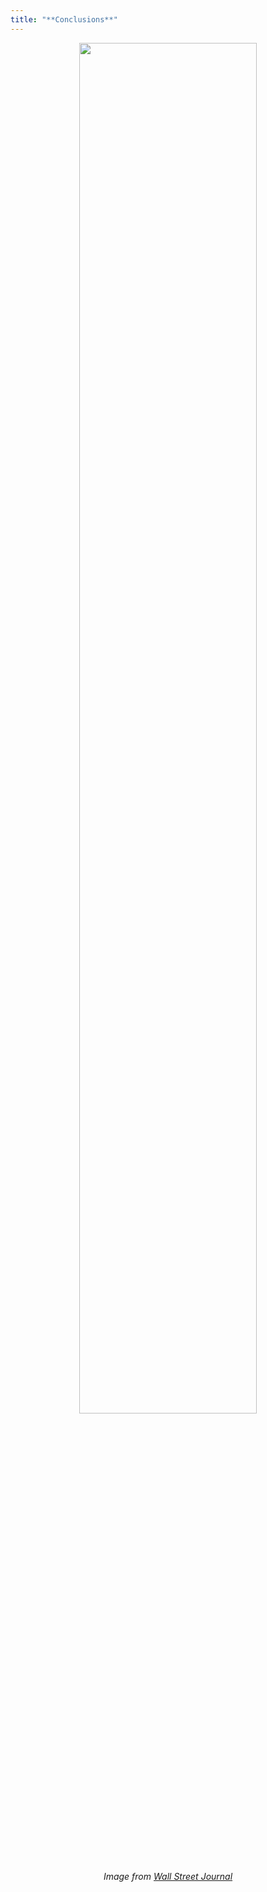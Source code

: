 ```yaml
---
title: "**Conclusions**"
---
```


<center>
<img src="images/Wall_Street_J_photo.jpg" style="width:75%">  
*Image from* [*Wall Street Journal*](https://www.wsj.com/articles/thousands-of-students-expected-to-walk-out-on-columbine-anniversary-1524216600)
</center>

